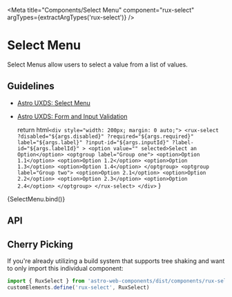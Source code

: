 
<Meta
    title="Components/Select Menu"
    component="rux-select"
    argTypes={extractArgTypes('rux-select')}
/>

# Select Menu

Select Menus allow users to select a value from a list of values.

## Guidelines

-   [Astro UXDS: Select Menu](https://astrouxds.com/components/select/)
-   [Astro UXDS: Form and Input Validation](https://www.astrouxds.com/ui-components/validation)

    return html`
        <div style="width: 200px; margin: 0 auto;">
            <rux-select
                ?disabled="${args.disabled}"
                ?required="${args.required}"
                label="${args.label}"
                ?input-id="${args.inputId}"
                ?label-id="${args.labelId}"
            >
                <option value="" selected>Select an Option</option>
                <optgroup label="Group one">
                    <option>Option 1.1</option>
                    <option>Option 1.2</option>
                    <option>Option 1.3</option>
                    <option>Option 1.4</option>
                </optgroup>
                <optgroup label="Group two">
                    <option>Option 2.1</option>
                    <option>Option 2.2</option>
                    <option>Option 2.3</option>
                    <option>Option 2.4</option>
                </optgroup>
            </rux-select>
        </div>
    `
}

<Canvas>
    <Story
        args={{
            label: "Select Menu"
        }}
        name="Select Menu"
    >
        {SelectMenu.bind()}
    </Story>
</Canvas>

## API
<ArgsTable of="rux-select" />

## Cherry Picking

If you're already utilizing a build system that supports tree shaking and want to only import this individual component:

```js
import { RuxSelect } from 'astro-web-components/dist/components/rux-select'
customElements.define('rux-select', RuxSelect)
```